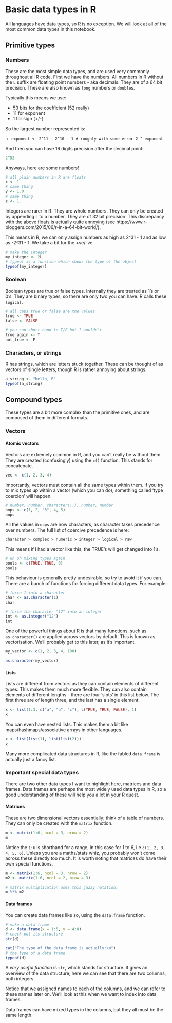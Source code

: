 # Basic data types in R

All languages have data types, so R is no exception. We will look at all of the 
most common data types in this notebook.

## Primitive types

### Numbers

These are the most simple data types, and are used very commonly throughout all 
R code. First we have the numbers. All numbers in R without the `L` suffix are 
floating point numbers - aka decimals. They are of a 64 bit precision. These are
also known as `long` numbers or `double`s.

Typically this means we use:

* 53 bits for the coefficient (52 really)
* 11 for exponent
* 1 for sign (+/-)

So the largest number represented is:

````r
exponent <- 2^11 - 2^10 - 1
# roughly with some error
2 ^ exponent
```

And then you can have 16 digits precision after the decimal point:

```r
2^52
```

Anyways, here are some numbers!

```r
# all plain numbers in R are floats
x <- 1
# same thing
y <- 1.0
# same thing
z <- 1.

```

Integers are rarer in R. They are whole numbers. They can only be created by 
appending `L` to a number. They are of 32 bit precision. This discrepancy with
the above floats is actually quite annoying (see https://www.r-bloggers.com/2015/06/r-in-a-64-bit-world/).

This means in R, we can only assign numbers as high as 2^31 - 1 and as low as -2^31 - 1.
We take a bit for the +ve/-ve.

```r
# make the integer
my_integer <- 2L
# typeof is a function which shows the type of the object
typeof(my_integer)
```

### Boolean

Boolean types are true or false types. Internally they are treated as 1's or 0's.
They are binary types, so there are only two you can have. R calls these `logical`.

```r
# all caps true or false are the values
true <- TRUE
false <- FALSE

# you can short hand to T/F but I wouldn't
true_again <- T
not_true <- F

```

### Characters, or strings

R has strings, which are letters stuck together. These can be thought of as 
vectors of single letters, though R is rather annoying about strings. 

```r
a_string <- "hello, R"
typeof(a_string)
```

## Compound types

These types are a bit more complex than the primitive ones, and are composed of
them in different formats.

### Vectors

#### Atomic vectors

Vectors are extremely common in R, and you can't really be without them. They are
created (confusingly) using the `c()` function. This stands for concatenate.

```r
vec <- c(1, 2, 3, 4)
```

Importantly, vectors must contain all the same types within them. If you try to 
mix types up within a vector (which you can do), something called 'type coercion'
will happen.

```r
# number, number, character(!!), number, number
oops <- c(1, 2, "3", 4, 5)
oops
```

All the values in `oops` are now characters, as character takes precedence over
numbers. The full list of coercive precedence is here:

`character > complex > numeric > integer > logical > raw`

This means if I had a vector like this, the TRUE's will get changed into 1's.

```r
# uh oh mixing types again
bools <- c(TRUE, TRUE, 0)
bools
```

This behaviour is generally pretty undesirable, so try to avoid it if you can.
There are a bunch of functions for forcing different data types. For example:

```r
# force 1 into a character
char <- as.character(1)
char

# force the character "12" into an integer
int <- as.integer("12")
int
```

One of the powerful things about R is that many functions, such as `as.character()`
are applied across vectors by default. This is known as vectorisation. We'll probably
get to this later, as it's important.

```r
my_vector <- c(1, 2, 3, 4, 100)

as.character(my_vector)
```

#### Lists

Lists are different from vectors as they can contain elements of different types.
This makes them much more flexible. They can also contain elements of different
lengths - there are four 'slots' in this list below. The first three are of length
three, and the last has a single element.

```r
x <- list(1:3, c("a", "b", "c"), c(TRUE, TRUE, FALSE), 1)
x
```

You can even have nested lists. This makes them a bit like maps/hashmaps/associative arrays
in other languages.

```r
x <- list(list(1), list(list(2)))
x
```

Many more complicated data structures in R, like the fabled `data.frame` is actually
just a fancy list.

### Important special data types

There are two other data types I want to highlight here, matrices and data frames.
Data frames are perhaps the most widely used data types in R, so a good understanding
of these will help you a lot in your R quest.

#### Matrices

These are two dimensional vectors essentially; think of a table of numbers.
They can only be created with the `matrix` function.

```r
m <- matrix(1:6, ncol = 3, nrow = 2)
m
```

Notice the `1:6` is shorthand for a range, in this case for 1 to 6, i.e `c(1, 2, 3, 4, 5, 6)`.
Unless you are a maths/stats whiz, you probably won't come across these directly
too much. It is worth noting that matrices do have their own special functions.

```r
m <- matrix(1:6, ncol = 3, nrow = 2)
m2 <- matrix(1:6, ncol = 2, nrow = 3)

# matrix multiplication uses this jazzy notation.
m %*% m2
```

#### Data frames

You can create data frames like so, using the `data.frame` function.

```r
# make a data frame
d <- data.frame(x = 1:5, y = 4:8)
# check out its structure
str(d)

cat("The type of the data frame is actually:\n")
# the type of a data frame
typeof(d)
```

A *very useful function* is `str`, which stands for structure. It gives an overview
of the data structure, here we can see that there are two columns, both integers.

Notice that we assigned names to each of the columns, and we can refer to these
names later on. We'll look at this when we want to index into data frames.

Data frames can have mixed types in the columns, but they all must be the same
length.



